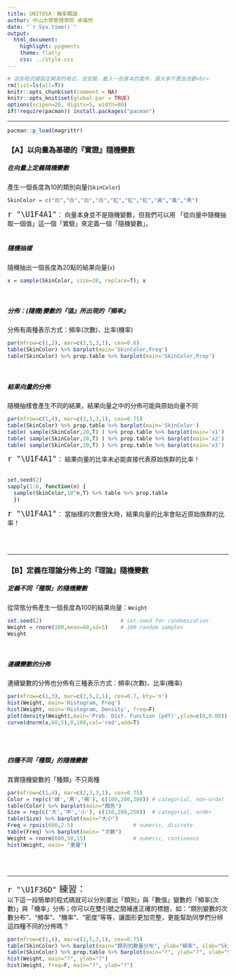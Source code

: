 ```yaml
---
title: UNIT05A：機率概論
author: 中山大學管理學院 卓雍然
date: "`r Sys.time()`"
output: 
  html_document:
    highlight: pygments
    theme: flatly
    css: ../style.css
---
```


```r
# 這些程式碼設定網頁的格式，並安裝、載入一些基本的套件，請大家不要去改動<br>
rm(list=ls(all=T))
knitr::opts_chunk$set(comment = NA)
knitr::opts_knit$set(global.par = TRUE)
options(scipen=20, digits=5, width=80)
if(!require(pacman)) install.packages("pacman")
```
<hr>


```r
pacman::p_load(magrittr)
```

### 【A】以向量為基礎的『實證』隨機變數

##### 在向量上定義隨機變數
產生一個長度為10的類別向量(`SkinColor`)
```r
SkinColor = c("白","白","白","白","紅","紅","紅","黃","黃","黑")
```

<span style="font-size:20px">`r "\U1F4A1"`</span>：
向量本身並不是隨機變數，但我們可以用
「從向量中隨機抽取一個值」這一個「實驗」來定義一個「隨機變數」。<br><br>

##### 隨機抽樣
隨機抽出一個長度為20點的結果向量(`x`)
```r
x = sample(SkinColor, size=20, replace=T); x
```
<br>

##### 分佈：(隨機)變數的『值』所出現的『頻率』
分佈有兩種表示方式：頻率(次數)、比率(機率)
```r
par(mfrow=c(1,2), mar=c(2,5,3,1), cex=0.8)
table(SkinColor) %>% barplot(main='SkinColor,Freq')
table(SkinColor) %>% prop.table %>% barplot(main='SkinColor,Prop')
```
<br>

##### 結果向量的分佈
隨機抽樣會產生不同的結果，結果向量之中的分佈可能與原始向量不同
```r
par(mfrow=c(1,4), mar=c(2,3,3,1), cex=0.75)
table(SkinColor) %>% prop.table %>% barplot(main='SkinColor')
table( sample(SkinColor,20,T) ) %>% prop.table %>% barplot(main='x1')
table( sample(SkinColor,20,T) ) %>% prop.table %>% barplot(main='x2')
table( sample(SkinColor,20,T) ) %>% prop.table %>% barplot(main='x3')
```

<span style="font-size:20px">`r "\U1F4A1"`</span>：
結果向量的比率未必能直接代表原始族群的比率！<br><br>

```r
set.seed(2)
sapply(1:6, function(n) {
  sample(SkinColor,10^n,T) %>% table %>% prop.table
  })
```

<span style="font-size:20px">`r "\U1F4A1"`</span>：
當抽樣的次數很大時，結果向量的比率會貼近原始族群的比率！<br><br>

<br><hr>

### 【B】定義在理論分佈上的『理論』隨機變數

##### 定義不同「種類」的隨機變數
從常態分佈產生一個長度為100的結果向量：`Weight` 
```r
set.seed(2)                         # set.seed for randomization
Weight = rnorm(100,mean=60,sd=5)    # 100 random samples
Weight
```
<br>

##### 連續變數的分佈
連續變數的分佈也分佈有三種表示方式：頻率(次數)、比率(機率)
```r
par(mfrow=c(1,3), mar=c(2,5,2,1), cex=0.7, bty='n')
hist(Weight, main='Histogram, Freq')
hist(Weight, main='Histogram, Density', freq=F)
plot(density(Weight),main='Prob. Dist. Function (pdf)',ylim=c(0,0.08))
curve(dnorm(x,60,5),0,100,col='red',add=T)
```
<br><br>

##### 四種不同「種類」的隨機變數
其實隨機變數的「種類」不只兩種
```r
par(mfrow=c(1,4), mar=c(2,3,3,1), cex=0.75)
Color = rep(c('綠','黑','褐'), c(100,200,300)) # categorial, non-order
table(Color) %>% barplot(main="顏色")
Size = rep(c('大','中','小'), c(150,200,250))  # categorial, order
table(Size) %>% barplot(main="大小")
Freq = rpois(600,2.5)                   # numeric, discrete   
table(Freq) %>% barplot(main= "次數")
Weight = rnorm(600,50,15)               # numeric, contineous 
hist(Weight, main= "重量")
```
<br><br><hr>

<p class="wwl">
<span style="font-size:20px">`r "\U1F36D"` 練習：</span><br>
以下這一段簡單的程式碼就可以分別畫出「類別」與「數值」變數的「頻率(次數)」與「機率」分佈；你可以在雙引號之間補進正確的標題，如："類別變數的次數分布"、"頻率"、"機率"、"密度"等等，讓圖形更加完整，更能幫助同學們分辨這四種不同的分佈嗎？ 
</p class="wwl">

```r
par(mfrow=c(1,4), mar=c(2,5,3,1), cex=0.75)
table(SkinColor) %>% barplot(main="類別的數量分布", ylab="頻率", xlab="SkinColor")
table(SkinColor) %>% prop.table %>% barplot(main="?", ylab="?", xlab="SkinColor")
hist(Weight, main="?", ylab="?")
hist(Weight, freq=F, main="?", ylab="?")
```



